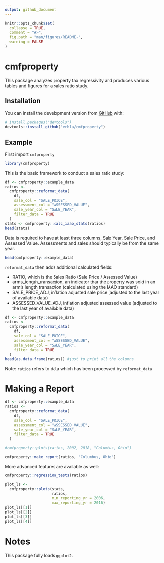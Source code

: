 ```yaml
---
output: github_document
---
```


<!-- README.md is generated from README.Rmd. Please edit that file -->

```r
knitr::opts_chunk$set(
  collapse = TRUE,
  comment = "#>",
  fig.path = "man/figures/README-",
  warning = FALSE
)
```

# cmfproperty

This package analyzes property tax regressivity and produces various tables and figures for a sales ratio study.

## Installation

You can install the development version from [GitHub](https://github.com/) with:

``` r
# install.packages("devtools")
devtools::install_github("erhla/cmfproperty")
```
## Example

First import `cmfproperty`.

```r
library(cmfproperty)
```



This is the basic framework to conduct a sales ratio study:

```r
df <- cmfproperty::example_data
ratios <-
  cmfproperty::reformat_data(
    df,
    sale_col = "SALE_PRICE",
    assessment_col = "ASSESSED_VALUE",
    sale_year_col = "SALE_YEAR",
    filter_data = TRUE
  )
stats <- cmfproperty::calc_iaao_stats(ratios)
head(stats)
```


Data is required to have at least three columns, Sale Year, Sale Price, and Assessed Value. Assessments and sales should typically be from the same year.

```r
head(cmfproperty::example_data)
```

`reformat_data` then adds additional calculated fields:

* RATIO, which is the Sales Ratio (Sale Price / Assessed Value)
* arms_length_transaction, an indicator that the property was sold in an arm's length transaction (calculated using the IAAO standard)
* SALE_PRICE_ADJ, inflation adjusted sale price (adjusted to the last year of available data)
* ASSESSED_VALUE_ADJ, inflation adjusted assessed value (adjusted to the last year of available data)


```r
df <- cmfproperty::example_data
ratios <-
  cmfproperty::reformat_data(
    df,
    sale_col = "SALE_PRICE",
    assessment_col = "ASSESSED_VALUE",
    sale_year_col = "SALE_YEAR",
    filter_data = TRUE
  )
head(as.data.frame(ratios)) #just to print all the columns
```

Note: `ratios` refers to data which has been processed by `reformat_data`

# Making a Report
```r
df <- cmfproperty::example_data
ratios <-
  cmfproperty::reformat_data(
    df,
    sale_col = "SALE_PRICE",
    assessment_col = "ASSESSED_VALUE",
    sale_year_col = "SALE_YEAR",
    filter_data = TRUE
  )

#cmfproperty::plots(ratios, 2002, 2018, "Columbus, Ohio")

cmfproperty::make_report(ratios, "Columbus, Ohio")
```


More advanced features are available as well:
```r
cmfproperty::regression_tests(ratios)
```

```r
plot_ls <-
  cmfproperty::plots(stats,
                     ratios,
                     min_reporting_yr = 2006,
                     max_reporting_yr = 2016)
plot_ls[[1]]
plot_ls[[2]]
plot_ls[[3]]
plot_ls[[4]]
```

# Notes

This package fully loads `ggplot2`.
